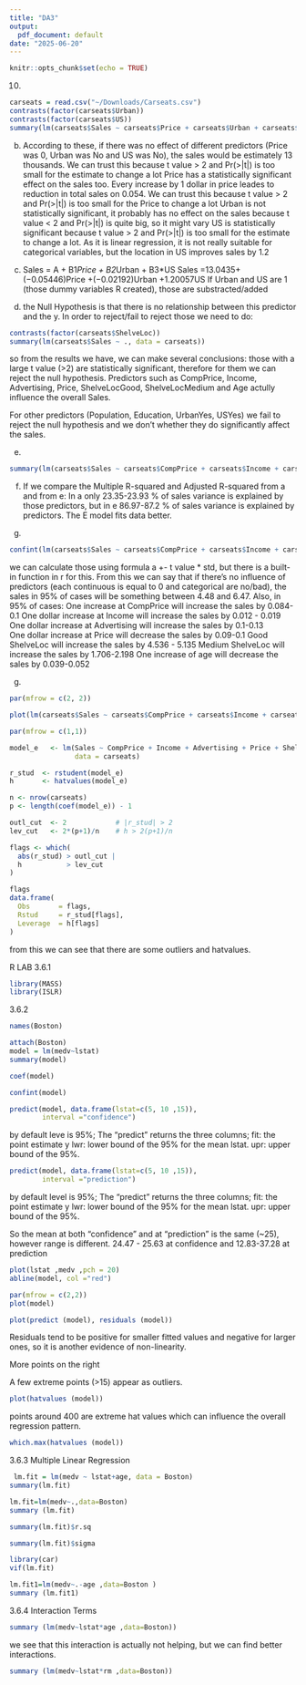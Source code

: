 ```yaml
---
title: "DA3"
output:
  pdf_document: default
date: "2025-06-20"
---
```


```r
knitr::opts_chunk$set(echo = TRUE)
```

10) 
```r
carseats = read.csv("~/Downloads/Carseats.csv")
contrasts(factor(carseats$Urban))
contrasts(factor(carseats$US))
summary(lm(carseats$Sales ~ carseats$Price + carseats$Urban + carseats$US))
```
b) 
According to these, if there was no effect of different predictors (Price was 0, Urban was No and US was No), the sales would be estimately 13 thousands. We can trust this because t value > 2 and Pr(>|t|) is too small for the estimate to change a lot
Price has a statistically significant effect on the sales too. Every increase by 1 dollar in price leades to reduction in total sales on 0.054. We can trust this because t value > 2 and Pr(>|t|) is too small for the Price to change a lot
Urban is not statistically significant, it probably has no effect on the sales because t value < 2 and Pr(>|t|) is quite big, so it might vary
US is statistically significant because t value > 2 and Pr(>|t|) is too small for the estimate to change a lot. As it is linear regression, it is not really suitable for categorical variables, but the location in US improves sales by 1.2

c) 
Sales = A + B1*Price + B2*Urban + B3*US
Sales =13.0435+(−0.05446)Price +(−0.02192)Urban +1.20057US 
If Urban and US are 1 (those dummy variables R created), those are substracted/added 

d) the Null Hypothesis is that there is no relationship between this predictor and the y. In order to reject/fail to reject those we need to do:
```r
contrasts(factor(carseats$ShelveLoc))
summary(lm(carseats$Sales ~ ., data = carseats))
```
so from the results we have, we can make several conclusions: 
those with a large t value (>2) are statistically significant, therefore for them we can reject the null hypothesis. 
Predictors such as CompPrice, Income, Advertising, Price, ShelveLocGood, ShelveLocMedium and Age actully influence the overall Sales. 

For other predictors (Population, Education, UrbanYes, USYes) we fail to reject the null hypothesis and we don't whether they do significantly affect the sales. 

e) 
```r
summary(lm(carseats$Sales ~ carseats$CompPrice + carseats$Income + carseats$Advertising + carseats$Price + carseats$ShelveLoc + carseats$Age))
```
f) If we compare the Multiple R-squared and Adjusted R-squared from a and from e: 
In a only 23.35-23.93 % of sales variance is explained by those predictors, but in e 86.97-87.2 % of sales variance is explained by predictors. The E model fits data better. 

g) 
```r
confint(lm(carseats$Sales ~ carseats$CompPrice + carseats$Income + carseats$Advertising + carseats$Price + carseats$ShelveLoc + carseats$Age), level = 0.95)
```
we can calculate those using formula a +- t value * std, but there is a built-in function in r for this. From this we can say that if there's no influence of predictors (each continuous is equal to 0 and categorical are no/bad), the sales in 95% of cases will be something between 4.48 and 6.47. 
Also, in 95% of cases: 
One increase at CompPrice will increase the sales by 0.084-0.1
One dollar increase at Income will increase the sales by 0.012 - 0.019
One dollar increase at Advertising will increase the sales by 0.1-0.13  
One dollar increase at Price will decrease the sales by 0.09-0.1
Good ShelveLoc will increase the sales by 4.536 - 5.135
Medium ShelveLoc will increase the sales by 1.706-2.198 
One increase of age will decrease the sales by 0.039-0.052

g) 

```r
par(mfrow = c(2, 2))

plot(lm(carseats$Sales ~ carseats$CompPrice + carseats$Income + carseats$Advertising + carseats$Price + carseats$ShelveLoc + carseats$Age))

par(mfrow = c(1,1))
```
```r
model_e   <- lm(Sales ~ CompPrice + Income + Advertising + Price + ShelveLoc + Age,
                data = carseats)

r_stud  <- rstudent(model_e)
h       <- hatvalues(model_e)

n <- nrow(carseats)
p <- length(coef(model_e)) - 1

outl_cut  <- 2            # |r_stud| > 2
lev_cut   <- 2*(p+1)/n    # h > 2(p+1)/n

flags <- which(
  abs(r_stud) > outl_cut |
  h           > lev_cut  
)

flags
data.frame(
  Obs       = flags,
  Rstud     = r_stud[flags],
  Leverage  = h[flags]
)

```
from this we can see that there are some outliers and hatvalues.

R LAB
3.6.1
```r
library(MASS)
library(ISLR)
```
3.6.2 
```r
names(Boston)

attach(Boston)
model = lm(medv~lstat)
summary(model)
```


```r
coef(model)
```


```r
confint(model)
```


```r
predict(model, data.frame(lstat=c(5, 10 ,15)),
        interval ="confidence")
```
by default leve is 95%; The "predict" returns the three columns; 
fit: the point estimate y
lwr: lower bound of the 95% for the mean lstat.
upr: upper bound of the 95%.

```r
predict(model, data.frame(lstat=c(5, 10 ,15)),
        interval ="prediction")
```
by default level is 95%; The "predict" returns the three columns; 
fit: the point estimate y
lwr: lower bound of the 95% for the mean lstat.
upr: upper bound of the 95%.

So the mean at both "confidence" and at "prediction" is the same (~25), however range is different. 24.47 - 25.63 at confidence and 12.83-37.28 at prediction 

```r
plot(lstat ,medv ,pch = 20)
abline(model, col ="red")
```

```r
par(mfrow = c(2,2))
plot(model)
```

```r
plot(predict (model), residuals (model))
```
Residuals tend to be positive for smaller fitted values and negative for larger ones, so it is another evidence of non-linearity.

More points on the right

A few extreme points (>15) appear as outliers.

```r
plot(hatvalues (model))
```
points around 400 are extreme hat values which can influence the overall regression pattern. 

```r
which.max(hatvalues (model))
```

3.6.3 Multiple Linear Regression
```r
 lm.fit = lm(medv ~ lstat+age, data = Boston) 
summary(lm.fit)
```
```r
lm.fit=lm(medv~.,data=Boston)
summary (lm.fit)

summary(lm.fit)$r.sq

summary(lm.fit)$sigma

library(car)
vif(lm.fit)

lm.fit1=lm(medv~.-age ,data=Boston )
summary (lm.fit1)
```
3.6.4 Interaction Terms
```r
summary (lm(medv~lstat*age ,data=Boston))
```

we see that this interaction is actually not helping, but we can find better interactions.
```r
summary (lm(medv~lstat*rm ,data=Boston))
```

